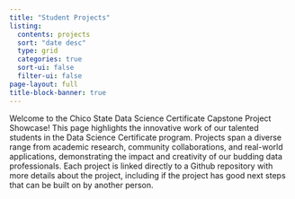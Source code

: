 ```yaml
---
title: "Student Projects"
listing:
  contents: projects
  sort: "date desc"
  type: grid
  categories: true
  sort-ui: false
  filter-ui: false
page-layout: full
title-block-banner: true
---
```

Welcome to the Chico State Data Science Certificate Capstone Project Showcase! This page highlights the innovative work of our talented students in the Data Science Certificate program. Projects span a diverse range from academic research, community collaborations, and real-world applications,  demonstrating the impact and creativity of our budding data professionals. Each project is linked directly to a Github repository with more details about the project, including if the project has good next steps that can be built on by another person. 
